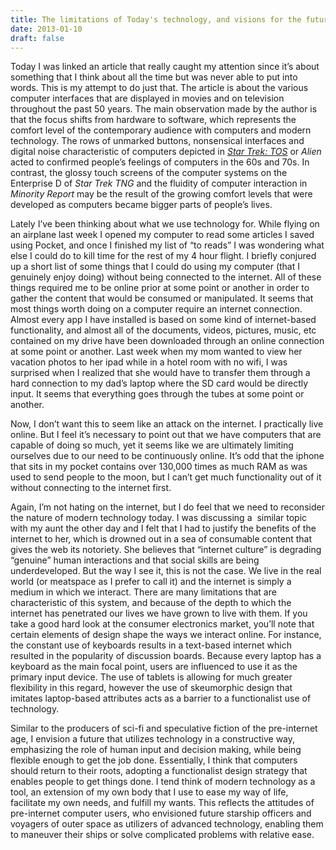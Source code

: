 ```yaml
---
title: The limitations of Today's technology, and visions for the future of computing technology
date: 2013-01-10
draft: false
---
```


Today I was linked an article that really caught my attention since it's about something that I think about all the time but was never able to put into words.
This is my attempt to do just that.
The article is about the various computer interfaces that are displayed in movies and on television throughout the past 50 years.
The main observation made by the author is that the focus shifts from hardware to software, which represents the comfort level of the contemporary audience with computers and modern technology.
The rows of unmarked buttons, nonsensical interfaces and digital noise characteristic of computers depicted in [_Star Trek: TOS_](https://www.ex-astris-scientia.org/inconsistencies/computers_tos.htm) or _Alien_ acted to confirmed people's feelings of computers in the 60s and 70s.
In contrast, the glossy touch screens of the computer systems on the Enterprise D of _Star Trek TNG_ and the fluidity of computer interaction in _Minority Report_ may be the result of the growing comfort levels that were developed as computers became bigger parts of people's lives.

Lately I've been thinking about what we use technology for.
While flying on an airplane last week I opened my computer to read some articles I saved using Pocket, and once I finished my list of "to reads" I was wondering what else I could do to kill time for the rest of my 4 hour flight.
I briefly conjured up a short list of some things that I could do using my computer (that I genuinely enjoy doing) without being connected to the internet.
All of these things required me to be online prior at some point or another in order to gather the content that would be consumed or manipulated.
It seems that most things worth doing on a computer require an internet connection.
Almost every app I have installed is based on some kind of internet-based functionality, and almost all of the documents, videos, pictures, music, etc contained on my drive have been downloaded through an online connection at some point or another.
Last week when my mom wanted to view her vacation photos to her ipad while in a hotel room with no wifi, I was surprised when I realized that she would have to transfer them through a hard connection to my dad's laptop where the SD card would be directly input.
It seems that everything goes through the tubes at some point or another.

Now, I don't want this to seem like an attack on the internet.
I practically live online.
But I feel it's necessary to point out that we have computers that are capable of doing so much, yet it seems like we are ultimately limiting ourselves due to our need to be continuously online.
It's odd that the iphone that sits in my pocket contains over 130,000 times as much RAM as was used to send people to the moon, but I can't get much functionality out of it without connecting to the internet first.

Again, I'm not hating on the internet, but I do feel that we need to reconsider the nature of modern technology today.
I was discussing a  similar topic with my aunt the other day and I felt that I had to justify the benefits of the internet to her, which is drowned out in a sea of consumable content that gives the web its notoriety.
She believes that "internet culture" is degrading "genuine" human interactions and that social skills are being underdeveloped.
But the way I see it, this is not the case.
We live in the real world (or meatspace as I prefer to call it) and the internet is simply a medium in which we interact.
There are many limitations that are characteristic of this system, and because of the depth to which the internet has penetrated our lives we have grown to live with them.
If you take a good hard look at the consumer electronics market, you'll note that certain elements of design shape the ways we interact online.
For instance, the constant use of keyboards results in a text-based internet which resulted in the popularity of discussion boards.
Because every laptop has a keyboard as the main focal point, users are influenced to use it as the primary input device.
The use of tablets is allowing for much greater flexibility in this regard, however the use of skeumorphic design that imitates laptop-based attributes acts as a barrier to a functionalist use of technology.

Similar to the producers of sci-fi and speculative fiction of the pre-internet age, I envision a future that utilizes technology in a constructive way, emphasizing the role of human input and decision making, while being flexible enough to get the job done.
Essentially, I think that computers should return to their roots, adopting a functionalist design strategy that enables people to get things done. I tend think of modern technology as a tool, an extension of my own body that I use to ease my way of life, facilitate my own needs, and fulfill my wants.
This reflects the attitudes of pre-internet computer users, who envisioned future starship officers and voyagers of outer space as utilizers of advanced technology, enabling them to maneuver their ships or solve complicated problems with relative ease.
